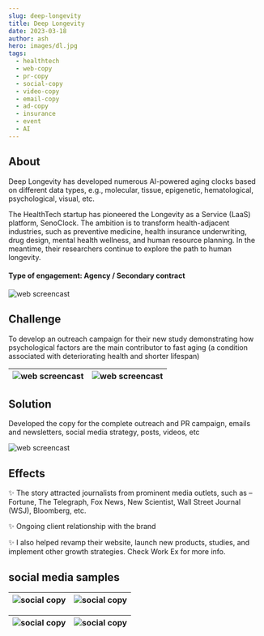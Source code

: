 ```yaml
---
slug: deep-longevity
title: Deep Longevity
date: 2023-03-18
author: ash
hero: images/dl.jpg
tags:
  - healthtech
  - web-copy
  - pr-copy
  - social-copy
  - video-copy
  - email-copy
  - ad-copy
  - insurance
  - event
  - AI
---
```



## About


Deep Longevity has developed numerous AI-powered aging clocks based on different data types, e.g., molecular, tissue, epigenetic, hematological, psychological, visual, etc. 


The HealthTech startup has pioneered the Longevity as a Service (LaaS) platform, SenoClock. The ambition is to transform health-adjacent industries, such as preventive medicine, health insurance underwriting, drug design, mental health wellness, and human resource planning. In the meantime, their researchers continue to explore the path to human longevity. 



#### Type of engagement: Agency / Secondary contract 


![web screencast](/images/dl-12.png)


## Challenge 


To develop an outreach campaign for their new study demonstrating how psychological factors are the main contributor to fast aging (a condition associated with deteriorating health and shorter lifespan)  



| ![web screencast](/images/dl-11.png) | ![web screencast](/images/dl-9.png) |
| --- | --- |

## Solution  


Developed the copy for the complete outreach and PR campaign, emails and newsletters, social media strategy, posts, videos, etc


![web screencast](/images/dl-10.jpeg)


## Effects 


✨ The story attracted journalists from prominent media outlets, such as – Fortune, The Telegraph, Fox News, New Scientist, Wall Street Journal (WSJ), Bloomberg, etc.

✨ Ongoing client relationship with the brand

✨ I also helped revamp their website, launch new products, studies, and implement other growth strategies. Check Work Ex for more info. 


## social media samples 

| ![social copy](/images/dl-8.png) | ![social copy](/images/dl-7.png) |
| --- | --- | 

| ![social copy](/images/dl-3.png) | ![social copy](/images/dl-4.png) |
| --- | --- |


